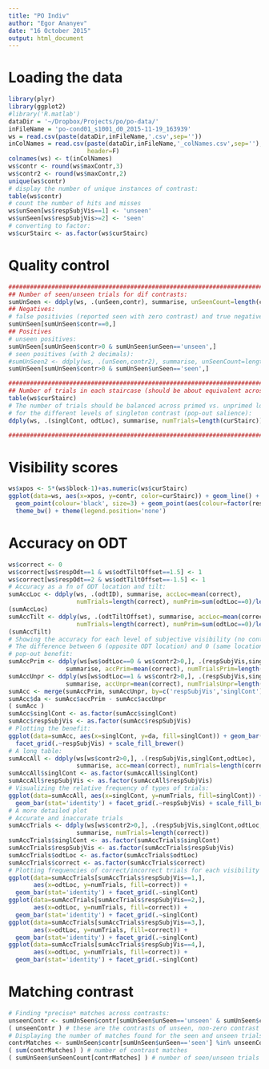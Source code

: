 ```yaml
---
title: "PO Indiv"
author: "Egor Ananyev"
date: "16 October 2015"
output: html_document
---
```


# Loading the data
```r
library(plyr)
library(ggplot2)
#library('R.matlab')
dataDir = '~/Dropbox/Projects/po/po-data/'
inFileName = 'po-cond01_s1001_d0_2015-11-19_163939'
ws = read.csv(paste(dataDir,inFileName,'.csv',sep=''))
inColNames = read.csv(paste(dataDir,inFileName,'_colNames.csv',sep=''),
                      header=F)
colnames(ws) <- t(inColNames)
ws$contr <- round(ws$maxContr,3)
ws$contr2 <- round(ws$maxContr,2)
unique(ws$contr)
# display the number of unique instances of contrast:
table(ws$contr)
# count the number of hits and misses
ws$unSeen[ws$respSubjVis==1] <- 'unseen'
ws$unSeen[ws$respSubjVis>=2] <- 'seen'
# converting to factor:
ws$curStairc <- as.factor(ws$curStairc)
```

# Quality control
```r
###############################################################################
## Number of seen/unseen trials for dif contrasts:
sumUnSeen <- ddply(ws, .(unSeen,contr), summarise, unSeenCount=length(curStairc))
## Negatives:
# false positivies (reported seen with zero contrast) and true negatives (unseen):
sumUnSeen[sumUnSeen$contr==0,]
## Positives
# unseen positives:
sumUnSeen[sumUnSeen$contr>0 & sumUnSeen$unSeen=='unseen',]
# seen positives (with 2 decimals):
#sumUnSeen2 <- ddply(ws, .(unSeen,contr2), summarise, unSeenCount=length(curStairc))
sumUnSeen[sumUnSeen$contr>0 & sumUnSeen$unSeen=='seen',]

###############################################################################
## Number of trials in each staircase (should be about equivalent across conds):
table(ws$curStairc)
# The number of trials should be balanced across primed vs. unprimed locations
# for the different levels of singleton contrast (pop-out salience):
ddply(ws, .(singlCont, odtLoc), summarise, numTrials=length(curStairc))

###############################################################################


```

# Visibility scores
```r
ws$xpos <- 5*(ws$block-1)+as.numeric(ws$curStairc)
ggplot(data=ws, aes(x=xpos, y=contr, color=curStairc)) + geom_line() +
  geom_point(colour='black', size=3) + geom_point(aes(colour=factor(respSubjVis))) +
  theme_bw() + theme(legend.position='none')
```

# Accuracy on ODT
```r
ws$correct <- 0
ws$correct[ws$respOdt==1 & ws$odtTiltOffset==1.5] <- 1
ws$correct[ws$respOdt==2 & ws$odtTiltOffset==-1.5] <- 1
# Accuracy as a fn of ODT location and tilt:
sumAccLoc <- ddply(ws, .(odtID), summarise, accLoc=mean(correct), 
                   numTrials=length(correct), numPrim=sum(odtLoc==0)/length(odtLoc))
(sumAccLoc)
sumAccTilt <- ddply(ws, .(odtTiltOffset), summarise, accLoc=mean(correct),
                   numTrials=length(correct), numPrim=sum(odtLoc==0)/length(odtLoc))
(sumAccTilt)
# Showing the accuracy for each level of subjective visibility (no contrast matching)
# The difference between 6 (opposite ODT location) and 0 (same location) is the
# pop-out benefit:
sumAccPrim <- ddply(ws[ws$odtLoc==0 & ws$contr2>0,], .(respSubjVis,singlCont),
                summarise, accPrim=mean(correct), numTrialsPrim=length(correct))
sumAccUnpr <- ddply(ws[ws$odtLoc==1 & ws$contr2>0,], .(respSubjVis,singlCont),
                summarise, accUnpr=mean(correct), numTrialsUnpr=length(correct))
sumAcc <- merge(sumAccPrim, sumAccUnpr, by=c('respSubjVis','singlCont'))
sumAcc$da <- sumAcc$accPrim - sumAcc$accUnpr
( sumAcc )
sumAcc$singlCont <- as.factor(sumAcc$singlCont)
sumAcc$respSubjVis <- as.factor(sumAcc$respSubjVis)
# Plotting the benefit:
ggplot(data=sumAcc, aes(x=singlCont, y=da, fill=singlCont)) + geom_bar(stat='identity') +
  facet_grid(.~respSubjVis) + scale_fill_brewer()
# A long table:
sumAccAll <- ddply(ws[ws$contr2>0,], .(respSubjVis,singlCont,odtLoc),
                   summarise, acc=mean(correct), numTrials=length(correct))
sumAccAll$singlCont <- as.factor(sumAccAll$singlCont)
sumAccAll$respSubjVis <- as.factor(sumAccAll$respSubjVis)
# Visualizing the relative frequency of types of trials:
ggplot(data=sumAccAll, aes(x=singlCont, y=numTrials, fill=singlCont)) + 
  geom_bar(stat='identity') + facet_grid(.~respSubjVis) + scale_fill_brewer()
# A more detailed plot
# Accurate and inaccurate trials
sumAccTrials <- ddply(ws[ws$contr2>0,], .(respSubjVis,singlCont,odtLoc,correct),
                   summarise, numTrials=length(correct))
sumAccTrials$singlCont <- as.factor(sumAccTrials$singlCont)
sumAccTrials$respSubjVis <- as.factor(sumAccTrials$respSubjVis)
sumAccTrials$odtLoc <- as.factor(sumAccTrials$odtLoc)
sumAccTrials$correct <- as.factor(sumAccTrials$correct)
# Plotting frequencies of correct/incorrect trials for each visibility score:
ggplot(data=sumAccTrials[sumAccTrials$respSubjVis==1,],
       aes(x=odtLoc, y=numTrials, fill=correct)) + 
  geom_bar(stat='identity') + facet_grid(.~singlCont)
ggplot(data=sumAccTrials[sumAccTrials$respSubjVis==2,],
       aes(x=odtLoc, y=numTrials, fill=correct)) + 
  geom_bar(stat='identity') + facet_grid(.~singlCont)
ggplot(data=sumAccTrials[sumAccTrials$respSubjVis==3,],
       aes(x=odtLoc, y=numTrials, fill=correct)) + 
  geom_bar(stat='identity') + facet_grid(.~singlCont)
ggplot(data=sumAccTrials[sumAccTrials$respSubjVis==4,],
       aes(x=odtLoc, y=numTrials, fill=correct)) + 
  geom_bar(stat='identity') + facet_grid(.~singlCont)
```

# Matching contrast
```r
# Finding *precise* matches across contrasts:
unseenContr <- sumUnSeen$contr[sumUnSeen$unSeen=='unseen' & sumUnSeen$contr>0]
( unseenContr ) # these are the contrasts of unseen, non-zero contrast trials
# Displaying the number of matches found for the seen and unseen trials:
contrMatches <- sumUnSeen$contr[sumUnSeen$unSeen=='seen'] %in% unseenContr
( sum(contrMatches) ) # number of contrast matches
( sumUnSeen$unSeenCount[contrMatches] ) # number of seen/unseen trials
```